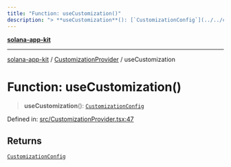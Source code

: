 ```yaml
---
title: "Function: useCustomization()"
description: "> **useCustomization**(): [`CustomizationConfig`](../../config/interfaces/CustomizationConfig.md)"
---
```


[**solana-app-kit**](../../README.mdx)

***

[solana-app-kit](../../README.mdx) / [CustomizationProvider](../README.mdx) / useCustomization

# Function: useCustomization()

> **useCustomization**(): [`CustomizationConfig`](../../config/interfaces/CustomizationConfig.mdx)

Defined in: [src/CustomizationProvider.tsx:47](https://github.com/SendArcade/solana-social-starter/blob/b27156124ee1831d644b1af765e8d55a2885cd4f/src/CustomizationProvider.tsx#L47)

## Returns

[`CustomizationConfig`](../../config/interfaces/CustomizationConfig.mdx)
